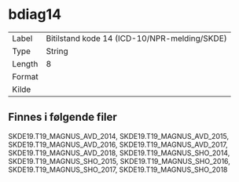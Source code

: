 
# bdiag14

| | |
|----|----|
| Label    | Bitilstand kode 14 (ICD-10/NPR-melding/SKDE) |
| Type     | String |
| Length   | 8    |
| Format   |  |
| Kilde    |   |

## Finnes i følgende filer

SKDE19.T19_MAGNUS_AVD_2014, SKDE19.T19_MAGNUS_AVD_2015, SKDE19.T19_MAGNUS_AVD_2016, SKDE19.T19_MAGNUS_AVD_2017, SKDE19.T19_MAGNUS_AVD_2018, SKDE19.T19_MAGNUS_SHO_2014, SKDE19.T19_MAGNUS_SHO_2015, SKDE19.T19_MAGNUS_SHO_2016, SKDE19.T19_MAGNUS_SHO_2017, SKDE19.T19_MAGNUS_SHO_2018

